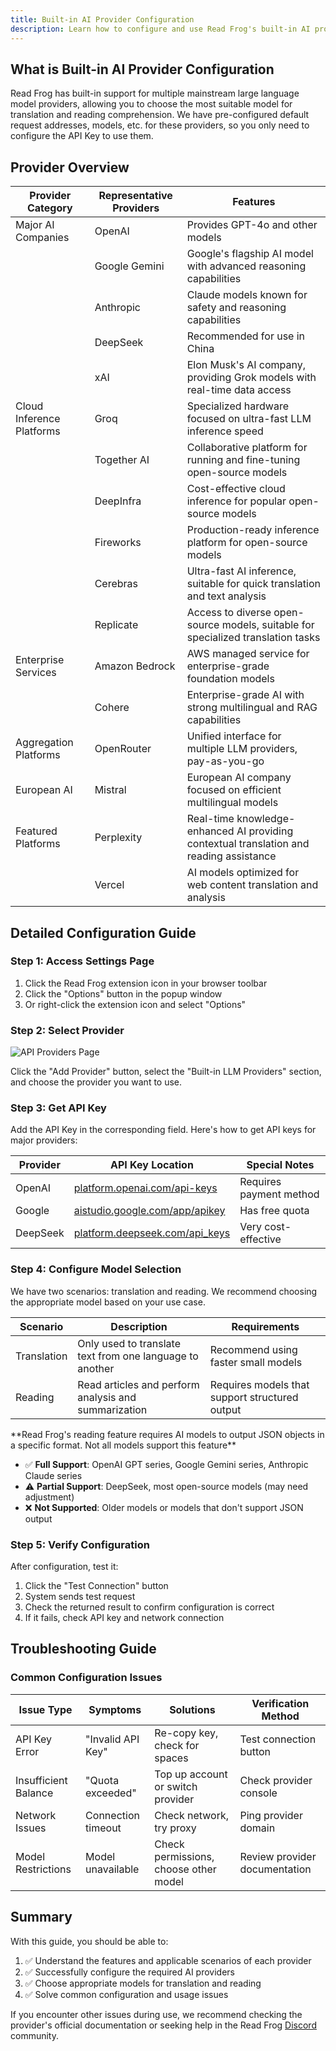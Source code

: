 ```yaml
---
title: Built-in AI Provider Configuration
description: Learn how to configure and use Read Frog's built-in AI providers, including OpenAI, DeepSeek, Google, and other mainstream platforms.
---
```


## What is Built-in AI Provider Configuration

Read Frog has built-in support for multiple mainstream large language model providers, allowing you to choose the most suitable model for translation and reading comprehension. We have pre-configured default request addresses, models, etc. for these providers, so you only need to configure the API Key to use them.

## Provider Overview

| Provider Category | Representative Providers | Features |
| --- | --- | --- |
| Major AI Companies | OpenAI | Provides GPT-4o and other models |
| | Google Gemini | Google's flagship AI model with advanced reasoning capabilities |
| | Anthropic | Claude models known for safety and reasoning capabilities |
| | DeepSeek | Recommended for use in China |
| | xAI | Elon Musk's AI company, providing Grok models with real-time data access |
| Cloud Inference Platforms | Groq | Specialized hardware focused on ultra-fast LLM inference speed |
| | Together AI | Collaborative platform for running and fine-tuning open-source models |
| | DeepInfra | Cost-effective cloud inference for popular open-source models |
| | Fireworks | Production-ready inference platform for open-source models |
| | Cerebras | Ultra-fast AI inference, suitable for quick translation and text analysis |
| | Replicate | Access to diverse open-source models, suitable for specialized translation tasks |
| Enterprise Services | Amazon Bedrock | AWS managed service for enterprise-grade foundation models |
| | Cohere | Enterprise-grade AI with strong multilingual and RAG capabilities |
| Aggregation Platforms | OpenRouter | Unified interface for multiple LLM providers, pay-as-you-go |
| European AI | Mistral | European AI company focused on efficient multilingual models |
| Featured Platforms | Perplexity | Real-time knowledge-enhanced AI providing contextual translation and reading assistance |
| | Vercel | AI models optimized for web content translation and analysis |

## Detailed Configuration Guide

### Step 1: Access Settings Page

1. Click the Read Frog extension icon in your browser toolbar
2. Click the "Options" button in the popup window
3. Or right-click the extension icon and select "Options"

### Step 2: Select Provider

![API Providers Page](/tutorial/providers/built-in-providers/api-providers-page.png)

Click the "Add Provider" button, select the "Built-in LLM Providers" section, and choose the provider you want to use.

### Step 3: Get API Key

Add the API Key in the corresponding field. Here's how to get API keys for major providers:

| Provider | API Key Location | Special Notes |
| --- | --- | --- |
| OpenAI | [platform.openai.com/api-keys](https://platform.openai.com/api-keys) | Requires payment method |
| Google | [aistudio.google.com/app/apikey](https://aistudio.google.com/app/apikey) | Has free quota |
| DeepSeek | [platform.deepseek.com/api_keys](https://platform.deepseek.com/api_keys) | Very cost-effective |


### Step 4: Configure Model Selection

We have two scenarios: translation and reading. We recommend choosing the appropriate model based on your use case.

| Scenario | Description | Requirements |
| --- | --- | --- |
| Translation | Only used to translate text from one language to another | Recommend using faster small models |
| Reading | Read articles and perform analysis and summarization | Requires models that support structured output |

<Callout type="warn">
**Read Frog's reading feature requires AI models to output JSON objects in a specific format. Not all models support this feature**

- ✅ **Full Support**: OpenAI GPT series, Google Gemini series, Anthropic Claude series
- ⚠️ **Partial Support**: DeepSeek, most open-source models (may need adjustment)
- ❌ **Not Supported**: Older models or models that don't support JSON output
</Callout>

### Step 5: Verify Configuration

After configuration, test it:

1. Click the "Test Connection" button
2. System sends test request
3. Check the returned result to confirm configuration is correct
4. If it fails, check API key and network connection

## Troubleshooting Guide

### Common Configuration Issues

| Issue Type | Symptoms | Solutions | Verification Method |
| --- | --- | --- | --- |
| API Key Error | "Invalid API Key" | Re-copy key, check for spaces | Test connection button |
| Insufficient Balance | "Quota exceeded" | Top up account or switch provider | Check provider console |
| Network Issues | Connection timeout | Check network, try proxy | Ping provider domain |
| Model Restrictions | Model unavailable | Check permissions, choose other model | Review provider documentation |

## Summary

With this guide, you should be able to:

1. ✅ Understand the features and applicable scenarios of each provider
2. ✅ Successfully configure the required AI providers
3. ✅ Choose appropriate models for translation and reading
4. ✅ Solve common configuration and usage issues

If you encounter other issues during use, we recommend checking the provider's official documentation or seeking help in the Read Frog [Discord](https://discord.gg/ej45e3PezJ) community.